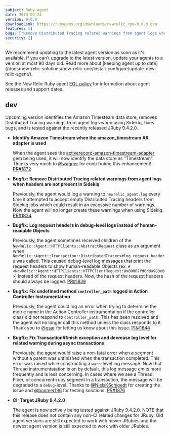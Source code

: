 ```yaml
---
subject: Ruby agent
date: 2023-03-24
version: 9.0.0
downloadLink: https://rubygems.org/downloads/newrelic_rpm-9.0.0.gem
features: []
bugs: ["Remove Distributed Tracing related warnings from agent logs when headers are not present in Sidekiq", "Log request headers in debug-level logs instead of human-readable Objects", "Fix undefined method `controller_path` logged in Action Controller Instrumentation", "Fix Transaction#finish exception and decrease log level for related warning during async transactions"]
security: []
---
```


<Callout variant="important">
We recommend updating to the latest agent version as soon as it's available. If you can't upgrade to the latest version, update your agents to a version at most 90 days old. Read more about [keeping agent up to date](/docs/new-relic-solutions/new-relic-one/install-configure/update-new-relic-agent/).

See the New Relic Ruby agent [EOL policy](https://docs.newrelic.com/docs/apm/agents/ruby-agent/getting-started/ruby-agent-eol-policy/) for information about agent releases and support dates.
</Callout>

## dev

  Upcoming version identifies the Amazon Timesteam data store, removes Distributed Tracing warnings from agent logs when using Sidekiq, fixes bugs, and is tested against the recently released JRuby 9.4.2.0.


- **Identify Amazon Timestream when the amazon_timestream AR adapter is used**

  When the agent sees the [activerecord-amazon-timestream-adapter](https://rubygems.org/gems/activerecord-amazon-timestream-adapter) gem being used, it will now identify the data store as "Timestream". Thanks very much to [@wagner](https://github.com/wagner) for contributing this enhancement! [PR#1872](https://github.com/newrelic/newrelic-ruby-agent/pull/1872)

- **Bugfix: Remove Distributed Tracing related warnings from agent logs when headers are not present in Sidekiq**

  Previously, the agent would log a warning to `newrelic_agent.log` every time it attempted to accept empty Distributed Tracing headers from Sidekiq jobs which could result in an excessive number of warnings. Now the agent will no longer create these warnings when using Sidekiq. [PR#1834](https://github.com/newrelic/newrelic-ruby-agent/pull/1834)

- **Bugfix: Log request headers in debug-level logs instead of human-readable Objects**

  Previously, the agent sometimes received children of the `NewRelic::Agent::HTTPClients::AbstractRequest` class as an argument when `NewRelic::Agent::Transaction::DistributedTracers#log_request_headers` was called. This caused debug-level log messages that print the request headers to show human-readable Objects (ex. `#<NewRelic::Agent::HTTPClients::HTTPClientRequest:0x00007fd0dda983e0>`) instead of the request headers. Now, the hash of the request headers should always be logged. [PR#1839](https://github.com/newrelic/newrelic-ruby-agent/pull/1839)

- **Bugfix: Fix undefined method `controller_path` logged in Action Controller Instrumentation**

  Previously, the agent could log an error when trying to determine the metric name in the Action Controller instrumentation if the controller class did not respond to `controller_path`. This has been resolved and the agent will no longer call this method unless the class responds to it. Thank you to [@gsar](https://github.com/gsar) for letting us know about this issue. [PR#1844](https://github.com/newrelic/newrelic-ruby-agent/pull/1844)

- **Bugfix: Fix Transaction#finish exception and decrease log level for related warning during async transactions**

  Previously, the agent would raise a non-fatal error when a segment without a parent was unfinished when the transaction completed. This error was raised while constructing a `warn`-level log message. Now that Thread instrumentatation is on by default, this log message emits more frequently and is less concerning. In cases where we see a Thread, Fiber, or concurrent-ruby segment in a transaction, the message will be degraded to a `debug`-level. Thanks to [@NielsKSchjoedt](https://github.com/NielsKSchjoedt) for creating the issue and [@boomer196](https://github.com/boomer196) for testing solutions. [PR#1876](https://github.com/newrelic/newrelic-ruby-agent/pull/1876)

- **CI: Target JRuby 9.4.2.0**

  The agent is now actively being tested against JRuby 9.4.2.0. NOTE that this release does not contain any non-CI related changes for JRuby. Old agent versions are still expected to work with newer JRubies and the newest agent version is still expected to work with older JRubies.


